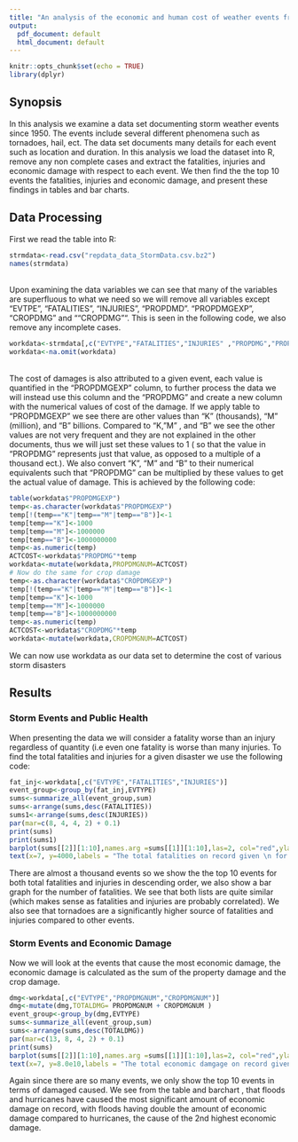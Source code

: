 ```yaml
---
title: "An analysis of the economic and human cost of weather events from 1950 onward"
output:
  pdf_document: default
  html_document: default
---
```


```r
knitr::opts_chunk$set(echo = TRUE)
library(dplyr)
```
## Synopsis

In this analysis we examine a data set documenting storm weather events since 1950. The events include several different phenomena such as tornadoes, hail, ect. The data set documents many details for each event such as location and duration. In this analysis we load the dataset into R, remove any non complete cases and extract the fatalities, injuries and economic damage with respect to each event. We then find the the top 10 events the fatalities, injuries and economic damage, and present these findings in tables and bar charts.

## Data Processing 

First we read the table into R:

```r
strmdata<-read.csv("repdata_data_StormData.csv.bz2")
names(strmdata)
```
&nbsp;  
Upon examining the data variables we can see that many of the variables are superfluous to what we need so we will remove all variables except "EVTPE", "FATALITIES", "INJURIES", "PROPDMD". "PROPDMGEXP", "CROPDMG" and ""CROPDMG"". This is seen in the following code, we also remove any incomplete cases.
&nbsp;  

```r
workdata<-strmdata[,c("EVTYPE","FATALITIES","INJURIES" ,"PROPDMG","PROPDMGEXP","CROPDMG","CROPDMGEXP")]
workdata<-na.omit(workdata)
```
<br>
The cost of damages is also attributed to a given event, each value is
quantified in the  "PROPDMGEXP" column, to further process the data we will instead use this column and the "PROPDMG" and create a new column with the numerical values of cost of the damage. If we apply table to "PROPDMGEXP" we see there are other values than "K" (thousands), "M" (million), and "B" billions. Compared to "K, "M" , and "B" we see the other values are not very frequent and they are not explained in the other documents, thus we will just set these values to 1 ( so that the value in "PROPDMG" represents just that value, as opposed to a multiple of a thousand ect.). We also convert "K", "M" and "B" to their numerical equivalents such that "PROPDMG" can be multiplied by these values to get the actual value of damage. This is achieved by the following code:  



```r
table(workdata$"PROPDMGEXP")
temp<-as.character(workdata$"PROPDMGEXP")
temp[!(temp=="K"|temp=="M"|temp=="B")]<-1
temp[temp=="K"]<-1000
temp[temp=="M"]<-1000000
temp[temp=="B"]<-1000000000
temp<-as.numeric(temp)
ACTCOST<-workdata$"PROPDMG"*temp
workdata<-mutate(workdata,PROPDMGNUM=ACTCOST)
# Now do the same for crop damage
temp<-as.character(workdata$"CROPDMGEXP")
temp[!(temp=="K"|temp=="M"|temp=="B")]<-1
temp[temp=="K"]<-1000
temp[temp=="M"]<-1000000
temp[temp=="B"]<-1000000000
temp<-as.numeric(temp)
ACTCOST<-workdata$"CROPDMG"*temp
workdata<-mutate(workdata,CROPDMGNUM=ACTCOST)
```


We can now use workdata as our data set to determine the cost of various storm disasters

## Results

### Storm Events and Public Health

When presenting the data we will consider a fatality worse than an injury regardless of quantity (i.e even one fatality is worse than many injuries. To find the total fatalities and injuries for a given disaster we use the following code:

```r
fat_inj<-workdata[,c("EVTYPE","FATALITIES","INJURIES")]
event_group<-group_by(fat_inj,EVTYPE)
sums<-summarize_all(event_group,sum)
sums<-arrange(sums,desc(FATALITIES))
sums1<-arrange(sums,desc(INJURIES))
par(mar=c(8, 4, 4, 2) + 0.1)
print(sums)
print(sums1)
barplot(sums[[2]][1:10],names.arg =sums[[1]][1:10],las=2, col="red",ylab="Total number of fatalities on record", main = "Events leading to the highest numer of fatalities")
text(x=7, y=4000,labels = "The total fatalities on record given \n for the events with the top 10 fatalities" )

```

There are almost a thousand events so we show the the top 10 events for both total fatalities and injuries in descending order, we also show a bar graph for the number of fatalities. We see that both lists are quite similar (which makes sense as fatalities and injuries are probably correlated). We also see that tornadoes are a significantly higher source of fatalities and injuries compared to other events. 

### Storm Events and Economic Damage

Now we will look at the events that cause the most economic damage, the economic damage is calculated as the sum of the property damage and the crop damage.

```r
dmg<-workdata[,c("EVTYPE","PROPDMGNUM","CROPDMGNUM")]
dmg<-mutate(dmg,TOTALDMG= PROPDMGNUM + CROPDMGNUM )
event_group<-group_by(dmg,EVTYPE)
sums<-summarize_all(event_group,sum)
sums<-arrange(sums,desc(TOTALDMG))
par(mar=c(13, 8, 4, 2) + 0.1)
print(sums)
barplot(sums[[2]][1:10],names.arg =sums[[1]][1:10],las=2, col="red",ylab="Total economic damage", main = "Events leading to the highest highest cost of damage",mgp = c(5,1,0))
text(x=7, y=8.0e10,labels = "The total economic damgage on record given \n for the events with the top 10 highest damage" )
```

Again since there are so many events, we only show the top 10 events in terms of damaged caused. We see from the table and barchart , that floods and hurricanes have caused the most significant amount of economic damage on record, with floods having double the amount of economic damage compared to hurricanes, the cause of the 2nd highest economic damage. 




